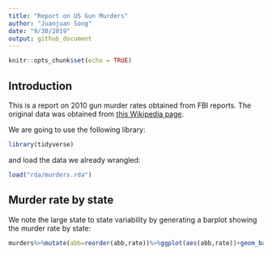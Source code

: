 ```yaml
---
title: "Report on US Gun Murders"
author: "Juanjuan Song"
date: "9/30/2019"
output: github_document
---
```


```r
knitr::opts_chunk$set(echo = TRUE)
```

## Introduction

This is a report on 2010 gun murder rates obtained from FBI reports. The original data was obtained from [this Wikipedia page](https://en.wikipedia.org/wiki/Murder_in_the_United_States_by_state).

We are going to use the following library:

```r
library(tidyverse)
```

and load the data we already wrangled:
```r
load("rda/murders.rda")
```

## Murder rate by state 

We note the large state to state variability by generating a barplot showing the murder rate by state:

```r
murders%>%mutate(abb=reorder(abb,rate))%>%ggplot(aes(abb,rate))+geom_bar(width=0.5,stat = "identity",color="black")+coord_flip()
```

